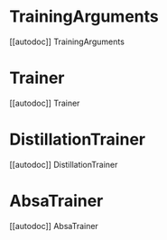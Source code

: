 
# TrainingArguments

[[autodoc]] TrainingArguments

# Trainer

[[autodoc]] Trainer

# DistillationTrainer

[[autodoc]] DistillationTrainer

# AbsaTrainer

[[autodoc]] AbsaTrainer